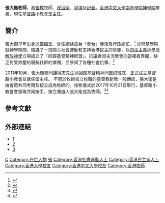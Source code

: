 {{citation style|time=2017-04-01T01:41:04+00:00}}

'''張大衞牧師'''，[[基督教|基督教]]牧師、[[政治家|政治家]]、[[導演|導演]]及[[記者|記者]]。[[香港中文大學|香港中文大學]][[香港中文大學崇基學院神學院|崇基學院神學院]]畢業，現任[[基督路小教會|基督路小教會]]堂主任。

== 簡介 ==
張大衛早年出身於[[靈糧堂|靈糧堂]]，曾任網絡電台「青台」導演及行政總監。<ref>{{cite news |title=網絡電台導演投訴遭警插眼 |publisher=太陽報 |date=2010-01-05 |url=http://the-sun.on.cc/cnt/news/20100105/00407_014.html |accessdate=2018-10-12 |archive-date=2018-10-12 |archive-url=https://web.archive.org/web/20181012214442/http://the-sun.on.cc/cnt/news/20100105/00407_014.html |dead-url=no }}</ref> 於崇基學院就神學期間，結識了一班關心社會運動和支持香港民主的信徒，以[[自由主義神學|自由主義神學]]及[[解放神學|解放神學]]立場成立了「回歸基督精神同盟」，抗議香港主流教會向當權者靠攏，缺乏對受欺壓的弱勢社群的憐憫，並參與了各種社會抗爭。<ref>{{cite news |title=反思八十後現象對教會的含意 |publisher=時代論壇 |date=2010-09-17 |author=黎嘉晉 |url=https://christiantimes.org.hk/Common/Reader/News/ShowNews.jsp?Nid=61859&Pid=12&Version=0&Cid=220&Charset=big5_hkscs |accessdate=2018-10-12 |archive-date=2019-08-16 |archive-url=https://web.archive.org/web/20190816233733/https://christiantimes.org.hk/Common/Reader/News/ShowNews.jsp?Nid=61859&Pid=12&Version=0&Cid=220&Charset=big5_hkscs |dead-url=no }}</ref>

2011年10月，張大衛聯同[[譚得志|譚得志]]先生以回歸基督精神同盟的班底，正式成立基督路小教會並就任堂主任。
不同於牧師按立牧職的基督教新教一般傳統，張大衛是由會眾共同考問及按立成為牧師的。按牧儀式於2017年10月21日舉行，基督路小教會會眾等共同按手，按立傳道人張大衛成為牧師。<ref>{{cite news |title=基督路小教會張大衛按牧，同心進天國窄路 |publisher=門徒媒體 |date=2017-10-05 |url=http://apostlesmedia.com/20171005/4193 |accessdate=2018-10-12 |archive-date=2019-11-30 |archive-url=https://web.archive.org/web/20191130172354/https://apostlesmedia.com/20171005/4193 |dead-url=yes }}</ref><ref>{{cite news |title=路小教會重拾500年前新教傳統，由會眾按立張大衛為牧師 |publisher=門徒媒體 |date=2017-10-22 |url=http://apostlesmedia.com/20171022/4401 |accessdate=2018-10-12 |archive-date=2019-12-01 |archive-url=https://web.archive.org/web/20191201010722/https://apostlesmedia.com/20171022/4401 |dead-url=yes }}</ref>

== 參考文獻 ==
{{Reflist}}

== 外部連結 ==
*[https://web.archive.org/web/20141101225905/http://zy.takungpao.com/2014/1023/166347.html]
*[http://christiantimes.org.hk/Common/Reader/News/ShowNews.jsp?Nid=73143&Pid=1&Version=0&Cid=837&Charset=big5_hkscs] {{Wayback|url=http://christiantimes.org.hk/Common/Reader/News/ShowNews.jsp?Nid=73143&Pid=1&Version=0&Cid=837&Charset=big5_hkscs |date=20191111004013 }}
*[http://www.rfa.org/cantonese/news/htm/hk-election-10052016080424.html] {{Wayback|url=http://www.rfa.org/cantonese/news/htm/hk-election-10052016080424.html |date=20191201124418 }}

{{DEFAULTSORT:張大衛（香港）}}
[[Category:張姓|C]]
[[Category:在世人物|Category:在世人物]]
[[Category:香港新教徒|張]]
[[Category:香港社會運動人士|Category:香港社會運動人士]]
[[Category:香港民主派人士|Category:香港民主派人士]]
[[Category:香港大學校友|Category:香港大學校友]]
[[Category:香港中文大學校友|Category:香港中文大學校友]]
[[Category:香港牧師|Category:香港牧師]]